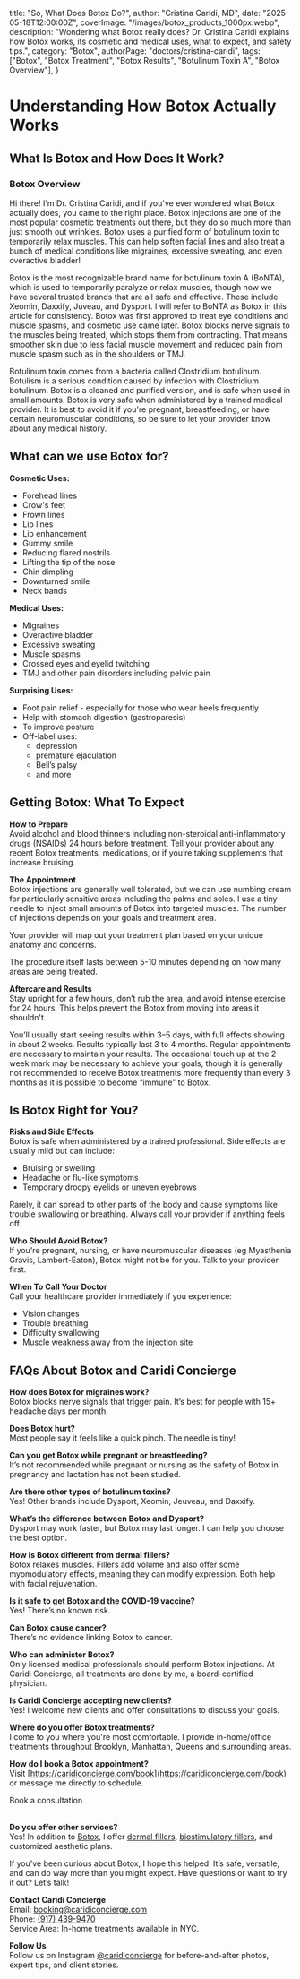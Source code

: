   title: "So, What Does Botox Do?",
  author: "Cristina Caridi, MD",
  date: "2025-05-18T12:00:00Z",
  coverImage: "/images/botox_products_1000px.webp",
  description:
    "Wondering what Botox really does? Dr. Cristina Caridi explains how Botox works, its cosmetic and medical uses, what to expect, and safety tips.",
  category: "Botox",
  authorPage: "doctors/cristina-caridi",
  tags: ["Botox", "Botox Treatment", "Botox Results", "Botulinum Toxin A", "Botox Overview"],
}

# Understanding How Botox Actually Works

## What Is Botox and How Does It Work?

### Botox Overview

Hi there! I'm Dr. Cristina Caridi, and if you've ever wondered what Botox actually does, you came to the right place. Botox injections are one of the most popular cosmetic treatments out there, but they do so much more than just smooth out wrinkles. Botox uses a purified form of botulinum toxin to temporarily relax muscles. This can help soften facial lines and also treat a bunch of medical conditions like migraines, excessive sweating, and even overactive bladder!

Botox is the most recognizable brand name for botulinum toxin A (BoNTA), which is used to temporarily paralyze or relax muscles, though now we have several trusted brands that are all safe and effective. These include Xeomin, Daxxify, Juveau, and Dysport. I will refer to BoNTA as Botox in this article for consistency. Botox was first approved to treat eye conditions and muscle spasms, and cosmetic use came later. Botox blocks nerve signals to the muscles being treated, which stops them from contracting. That means smoother skin due to less facial muscle movement and reduced pain from muscle spasm such as in the shoulders or TMJ.

Botulinum toxin comes from a bacteria called Clostridium botulinum. Botulism is a serious condition caused by infection with Clostridium botulinum. Botox is a cleaned and purified version, and is safe when used in small amounts. Botox is very safe when administered by a trained medical provider. It is best to avoid it if you're pregnant, breastfeeding, or have certain neuromuscular conditions, so be sure to let your provider know about any medical history. 


## What can we use Botox for?

**Cosmetic Uses:**

- Forehead lines  
- Crow's feet  
- Frown lines  
- Lip lines  
- Lip enhancement  
- Gummy smile  
- Reducing flared nostrils  
- Lifting the tip of the nose  
- Chin dimpling  
- Downturned smile  
- Neck bands  

**Medical Uses:**

- Migraines  
- Overactive bladder  
- Excessive sweating  
- Muscle spasms  
- Crossed eyes and eyelid twitching  
- TMJ and other pain disorders including pelvic pain  

**Surprising Uses:**

- Foot pain relief - especially for those who wear heels frequently  
- Help with stomach digestion (gastroparesis)  
- To improve posture  
- Off-label uses:  
  - depression  
  - premature ejaculation  
  - Bell’s palsy  
  - and more  


## Getting Botox: What To Expect

**How to Prepare**  
Avoid alcohol and blood thinners including non-steroidal anti-inflammatory drugs (NSAIDs) 24 hours before treatment. Tell your provider about any recent Botox treatments, medications, or if you’re taking supplements that increase bruising.

**The Appointment**  
Botox injections are generally well tolerated, but we can use numbing cream for particularly sensitive areas including the palms and soles. I use a tiny needle to inject small amounts of Botox into targeted muscles. The number of injections depends on your goals and treatment area.  

Your provider will map out your treatment plan based on your unique anatomy and concerns.  

The procedure itself lasts between 5-10 minutes depending on how many areas are being treated.

**Aftercare and Results**  
Stay upright for a few hours, don’t rub the area, and avoid intense exercise for 24 hours. This helps prevent the Botox from moving into areas it shouldn't.  

You’ll usually start seeing results within 3–5 days, with full effects showing in about 2 weeks. Results typically last 3 to 4 months. Regular appointments are necessary to maintain your results. The occasional touch up at the 2 week mark may be necessary to achieve your goals, though it is generally not recommended to receive Botox treatments more frequently than every 3 months as it is possible to become “immune” to Botox. 


## Is Botox Right for You?

**Risks and Side Effects**  
Botox is safe when administered by a trained professional. Side effects are usually mild but can include:

- Bruising or swelling  
- Headache or flu-like symptoms  
- Temporary droopy eyelids or uneven eyebrows  

Rarely, it can spread to other parts of the body and cause symptoms like trouble swallowing or breathing. Always call your provider if anything feels off.

**Who Should Avoid Botox?**  
If you're pregnant, nursing, or have neuromuscular diseases (eg Myasthenia Gravis, Lambert-Eaton), Botox might not be for you. Talk to your provider first.

**When To Call Your Doctor**  
Call your healthcare provider immediately if you experience:

- Vision changes  
- Trouble breathing  
- Difficulty swallowing  
- Muscle weakness away from the injection site  


## FAQs About Botox and Caridi Concierge

**How does Botox for migraines work?**  
Botox blocks nerve signals that trigger pain. It’s best for people with 15+ headache days per month.

**Does Botox hurt?**  
Most people say it feels like a quick pinch. The needle is tiny!

**Can you get Botox while pregnant or breastfeeding?**  
It’s not recommended while pregnant or nursing as the safety of Botox in pregnancy and lactation has not been studied.

**Are there other types of botulinum toxins?**  
Yes! Other brands include Dysport, Xeomin, Jeuveau, and Daxxify.

**What’s the difference between Botox and Dysport?**  
Dysport may work faster, but Botox may last longer. I can help you choose the best option.

**How is Botox different from dermal fillers?**  
Botox relaxes muscles. Fillers add volume and also offer some myomodulatory effects, meaning they can modify expression. Both help with facial rejuvenation.

**Is it safe to get Botox and the COVID-19 vaccine?**  
Yes! There’s no known risk.

**Can Botox cause cancer?**  
There’s no evidence linking Botox to cancer.

**Who can administer Botox?**  
Only licensed medical professionals should perform Botox injections. At Caridi Concierge, all treatments are done by me, a board-certified physician.

**Is Caridi Concierge accepting new clients?**  
Yes! I welcome new clients and offer consultations to discuss your goals.

**Where do you offer Botox treatments?**  
I come to you where you're most comfortable. I provide in-home/office treatments throughout Brooklyn, Manhattan, Queens and surrounding areas.

**How do I book a Botox appointment?**  
Visit [https://caridiconcierge.com/book](https://caridiconcierge.com/book) or message me directly to schedule.

<PrimaryButton href="/book" variant="primary">Book a consultation</PrimaryButton>
<br />
<br />

**Do you offer other services?**  
Yes! In addition to [Botox](/treatments/wrinkle-reduction), I offer [dermal fillers](/treatments/dermal-fillers), [biostimulatory fillers](/treatments/biostimulatory-fillers), and customized aesthetic plans.


If you’ve been curious about Botox, I hope this helped! It’s safe, versatile, and can do way more than you might expect. Have questions or want to try it out? Let’s talk!

**Contact Caridi Concierge**  
Email: [booking@caridiconcierge.com](mailto:booking@caridiconcierge.com)  
Phone: [(917) 439-9470](tel:+1-917-439-9470)  
Service Area: In-home treatments available in NYC.

**Follow Us**  
Follow us on Instagram [@caridiconcierge](https://www.instagram.com/caridiconcierge) for before-and-after photos, expert tips, and client stories.
